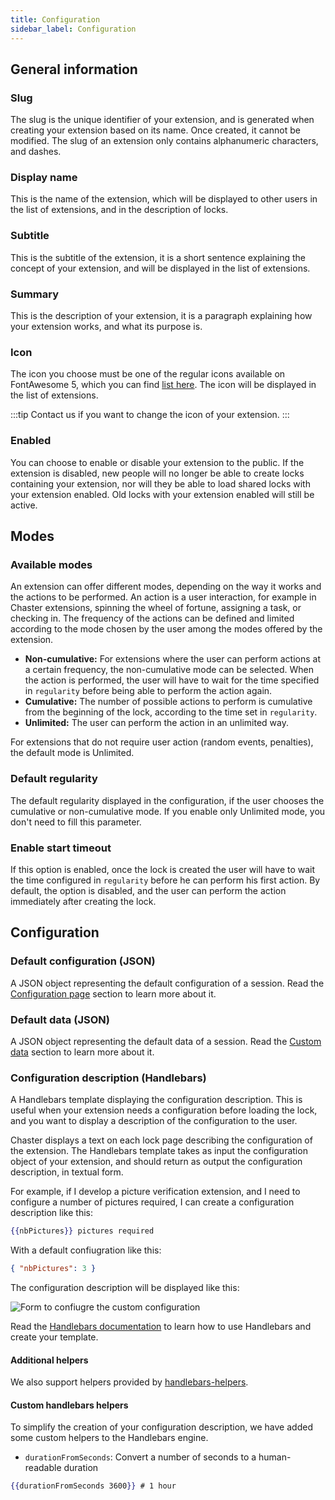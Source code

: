 ```yaml
---
title: Configuration
sidebar_label: Configuration
---
```


## General information

### Slug

The slug is the unique identifier of your extension, and is generated when creating your extension based on its name. Once created, it cannot be modified. The slug of an extension only contains alphanumeric characters, and dashes.

### Display name

This is the name of the extension, which will be displayed to other users in the list of extensions, and in the description of locks.

### Subtitle

This is the subtitle of the extension, it is a short sentence explaining the concept of your extension, and will be displayed in the list of extensions.

### Summary

This is the description of your extension, it is a paragraph explaining how your extension works, and what its purpose is.

### Icon

The icon you choose must be one of the regular icons available on FontAwesome 5, which you can find [list here](https://fontawesome.com/icons?d=gallery&p=1&s=regular). The icon will be displayed in the list of extensions.

:::tip
Contact us if you want to change the icon of your extension.
:::

### Enabled

You can choose to enable or disable your extension to the public. If the extension is disabled, new people will no longer be able to create locks containing your extension, nor will they be able to load shared locks with your extension enabled. Old locks with your extension enabled will still be active.

## Modes

### Available modes

An extension can offer different modes, depending on the way it works and the actions to be performed. An action is a user interaction, for example in Chaster extensions, spinning the wheel of fortune, assigning a task, or checking in. The frequency of the actions can be defined and limited according to the mode chosen by the user among the modes offered by the extension.

- **Non-cumulative:** For extensions where the user can perform actions at a certain frequency, the non-cumulative mode can be selected. When the action is performed, the user will have to wait for the time specified in `regularity` before being able to perform the action again.
- **Cumulative:** The number of possible actions to perform is cumulative from the beginning of the lock, according to the time set in `regularity`.
- **Unlimited:** The user can perform the action in an unlimited way.

For extensions that do not require user action (random events, penalties), the default mode is Unlimited.

### Default regularity

The default regularity displayed in the configuration, if the user chooses the cumulative or non-cumulative mode. If you enable only Unlimited mode, you don't need to fill this parameter.

### Enable start timeout

If this option is enabled, once the lock is created the user will have to wait the time configured in `regularity` before he can perform his first action. By default, the option is disabled, and the user can perform the action immediately after creating the lock.

## Configuration

### Default configuration (JSON)

A JSON object representing the default configuration of a session. Read the [Configuration page](/api/extensions-api/create-your-extension/configuration-page) section to learn more about it.

### Default data (JSON)

A JSON object representing the default data of a session. Read the [Custom data](/api/extensions-api/create-your-extension/custom-data) section to learn more about it.

### Configuration description (Handlebars)

A Handlebars template displaying the configuration description. This is useful when your extension needs a configuration before loading the lock, and you want to display a description of the configuration to the user.

Chaster displays a text on each lock page describing the configuration of the extension. The Handlebars template takes as input the configuration object of your extension, and should return as output the configuration description, in textual form.

For example, if I develop a picture verification extension, and I need to configure a number of pictures required, I can create a configuration description like this:

```handlebars
{{nbPictures}} pictures required
```

With a default confiugration like this:
```json
{ "nbPictures": 3 }
```

The configuration description will be displayed like this:

![Form to confiugre the custom configuration](/img/extensions-api-configuration-config-description.png)

Read the [Handlebars documentation](https://handlebarsjs.com/guide/) to learn how to use Handlebars and create your template.

#### Additional helpers

We also support helpers provided by [handlebars-helpers](https://github.com/helpers/handlebars-helpers).

#### Custom handlebars helpers

To simplify the creation of your configuration description, we have added some custom helpers to the Handlebars engine.

- `durationFromSeconds`: Convert a number of seconds to a human-readable duration

```handlebars
{{durationFromSeconds 3600}} # 1 hour
```